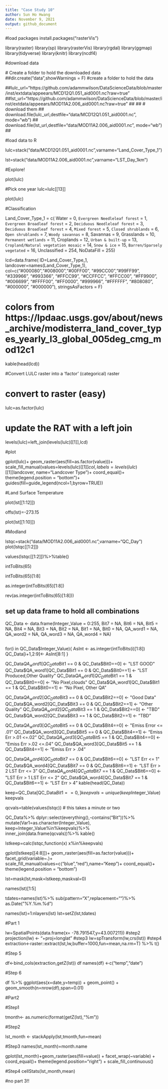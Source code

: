 ```yaml
---
title: "Case Study 10"
author: Sun Ho Hwang
date: November 9, 2021
output: github_document
---
```

#load packages
install.packages("rasterVis")

library(raster)
library(sp)
library(rasterVis)
library(rgdal)
library(ggmap)
library(tidyverse)
library(knitr)
library(ncdf4)

#download data

 # Create a folder to hold the downloaded data
##dir.create("data",showWarnings = F) #create a folder to hold the data

##lulc_url="https://github.com/adammwilson/DataScienceData/blob/master/inst/extdata/appeears/MCD12Q1.051_aid0001.nc?raw=true"
##lst_url="https://github.com/adammwilson/DataScienceData/blob/master/inst/extdata/appeears/MOD11A2.006_aid0001.nc?raw=true"
## 
## # download them
## download.file(lulc_url,destfile="data/MCD12Q1.051_aid0001.nc", mode="wb")
## download.file(lst_url,destfile="data/MOD11A2.006_aid0001.nc", mode="wb")
##

#load data to R

lulc=stack("data/MCD12Q1.051_aid0001.nc",varname="Land_Cover_Type_1")

lst=stack("data/MOD11A2.006_aid0001.nc",varname="LST_Day_1km")

#Explore!

plot(lulc)


#Pick one year
lulc=lulc[[13]]

plot(lulc)

#Classification

 Land_Cover_Type_1 = c(
    Water = 0, 
    `Evergreen Needleleaf forest` = 1, 
    `Evergreen Broadleaf forest` = 2,
    `Deciduous Needleleaf forest` = 3, 
    `Deciduous Broadleaf forest` = 4,
    `Mixed forest` = 5, 
    `Closed shrublands` = 6,
    `Open shrublands` = 7,
    `Woody savannas` = 8, 
    Savannas = 9,
    Grasslands = 10,
    `Permanent wetlands` = 11, 
    Croplands = 12,
    `Urban & built-up` = 13,
    `Cropland/Natural vegetation mosaic` = 14, 
    `Snow & ice` = 15,
    `Barren/Sparsely vegetated` = 16, 
    Unclassified = 254,
    NoDataFill = 255)

lcd=data.frame(
  ID=Land_Cover_Type_1,
  landcover=names(Land_Cover_Type_1),
  col=c("#000080","#008000","#00FF00", "#99CC00","#99FF99", "#339966", "#993366", "#FFCC99", "#CCFFCC", "#FFCC00", "#FF9900", "#006699", "#FFFF00", "#FF0000", "#999966", "#FFFFFF", "#808080", "#000000", "#000000"),
  stringsAsFactors = F)


# colors from https://lpdaac.usgs.gov/about/news_archive/modisterra_land_cover_types_yearly_l3_global_005deg_cmg_mod12c1
kable(head(lcd))

#Convert LULC raster into a 'factor' (categorical) raster

# convert to raster (easy)
lulc=as.factor(lulc)

# update the RAT with a left join
levels(lulc)=left_join(levels(lulc)[[1]],lcd)

#plot


gplot(lulc)+
  geom_raster(aes(fill=as.factor(value)))+
  scale_fill_manual(values=levels(lulc)[[1]]$col,
                    labels=levels(lulc)[[1]]$landcover,
                    name="Landcover Type")+
  coord_equal()+
  theme(legend.position = "bottom")+
  guides(fill=guide_legend(ncol=1,byrow=TRUE))
  
  #Land Surface Temperature
  
  plot(lst[[1:12]])
  
  offs(lst)=-273.15
  
  plot(lst[[1:10]])
  
  
  
  #Modland
  
  lstqc=stack("data/MOD11A2.006_aid0001.nc",varname="QC_Day")
plot(lstqc[[1:2]])


values(lstqc[[1:2]])%>%table()  

intToBits(65)  

intToBits(65)[1:8]

as.integer(intToBits(65)[1:8])

rev(as.integer(intToBits(65)[1:8]))


## set up data frame to hold all combinations
QC_Data <- data.frame(Integer_Value = 0:255,
Bit7 = NA, Bit6 = NA, Bit5 = NA, Bit4 = NA,
Bit3 = NA, Bit2 = NA, Bit1 = NA, Bit0 = NA,
QA_word1 = NA, QA_word2 = NA, QA_word3 = NA,
QA_word4 = NA)

## 
for(i in QC_Data$Integer_Value){
AsInt <- as.integer(intToBits(i)[1:8])
QC_Data[i+1,2:9]<- AsInt[8:1]
}

QC_Data$QA_word1[QC_Data$Bit1 == 0 & QC_Data$Bit0==0] <- "LST GOOD"
QC_Data$QA_word1[QC_Data$Bit1 == 0 & QC_Data$Bit0==1] <- "LST Produced,Other Quality"
QC_Data$QA_word1[QC_Data$Bit1 == 1 & QC_Data$Bit0==0] <- "No Pixel,clouds"
QC_Data$QA_word1[QC_Data$Bit1 == 1 & QC_Data$Bit0==1] <- "No Pixel, Other QA"

QC_Data$QA_word2[QC_Data$Bit3 == 0 & QC_Data$Bit2==0] <- "Good Data"
QC_Data$QA_word2[QC_Data$Bit3 == 0 & QC_Data$Bit2==1] <- "Other Quality"
QC_Data$QA_word2[QC_Data$Bit3 == 1 & QC_Data$Bit2==0] <- "TBD"
QC_Data$QA_word2[QC_Data$Bit3 == 1 & QC_Data$Bit2==1] <- "TBD"

QC_Data$QA_word3[QC_Data$Bit5 == 0 & QC_Data$Bit4==0] <- "Emiss Error <= .01"
QC_Data$QA_word3[QC_Data$Bit5 == 0 & QC_Data$Bit4==1] <- "Emiss Err >.01 <=.02"
QC_Data$QA_word3[QC_Data$Bit5 == 1 & QC_Data$Bit4==0] <- "Emiss Err >.02 <=.04"
QC_Data$QA_word3[QC_Data$Bit5 == 1 & QC_Data$Bit4==1] <- "Emiss Err > .04"

QC_Data$QA_word4[QC_Data$Bit7 == 0 & QC_Data$Bit6==0] <- "LST Err <= 1"
QC_Data$QA_word4[QC_Data$Bit7 == 0 & QC_Data$Bit6==1] <- "LST Err > 2 LST Err <= 3"
QC_Data$QA_word4[QC_Data$Bit7 == 1 & QC_Data$Bit6==0] <- "LST Err > 1 LST Err <= 2"
QC_Data$QA_word4[QC_Data$Bit7 == 1 & QC_Data$Bit6==1] <- "LST Err > 4"
kable(head(QC_Data))


keep=QC_Data[QC_Data$Bit1 == 0,]
keepvals=unique(keep$Integer_Value)
keepvals


qcvals=table(values(lstqc))  # this takes a minute or two


QC_Data%>%
  dplyr::select(everything(),-contains("Bit"))%>%
  mutate(Var1=as.character(Integer_Value),
         keep=Integer_Value%in%keepvals)%>%
  inner_join(data.frame(qcvals))%>%
  kable()


lstkeep=calc(lstqc,function(x) x%in%keepvals)

gplot(lstkeep[[4:8]])+
  geom_raster(aes(fill=as.factor(value)))+
  facet_grid(variable~.)+
  scale_fill_manual(values=c("blue","red"),name="Keep")+
  coord_equal()+
  theme(legend.position = "bottom")


lst=mask(lst,mask=lstkeep,maskval=0)


names(lst)[1:5]


tdates=names(lst)%>%
  sub(pattern="X",replacement="")%>%
  as.Date("%Y.%m.%d")

names(lst)=1:nlayers(lst)
lst=setZ(lst,tdates)

#Part 1

lw=SpatialPoints(data.frame(x= -78.791547,y=43.007211))
#step2
projection(lw) <- "+proj=longlat"
#step3
lw=spTransform(lw,crs(lst))
#step4
extraction<-raster::extract(lst,lw,buffer=1000,fun=mean,na.rm=T) %>%
  t()



#Step 5

df<-bind_cols(extraction,getZ(lst))
df
names(df) <-c("temp","date")



#Step 6

df %>%
ggplot(aes(x=date,y=temp)) + geom_point() + geom_smooth(n=nrow(df),span=0.01)



#Part2

#Step1

tmonth<- as.numeric(format(getZ(lst),"%m"))

#Step2

lst_month <- stackApply(lst,tmonth,fun=mean)

#Step3
names(lst_month)=month.name


gplot(lst_month)+geom_raster(aes(fill=value)) + facet_wrap(~variable) + coord_equal()+ theme(legend.position="right") + scale_fill_continuous()

#Step4
cellStats(lst_month,mean)




#no part 3!!
